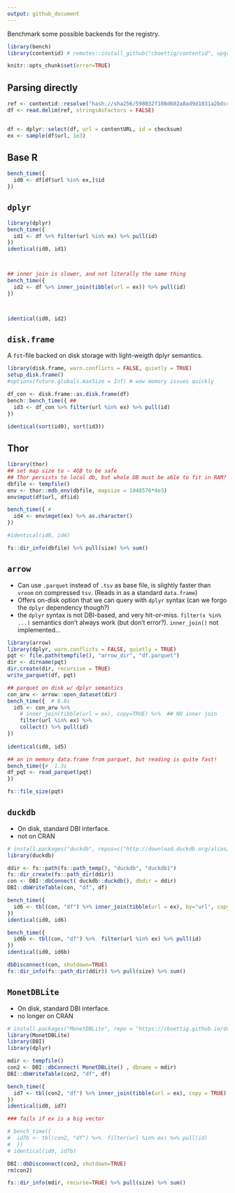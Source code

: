 ```yaml
---
output: github_document
---
```


Benchmark some possible backends for the registry.


```r
library(bench)
library(contentid) # remotes::install_github("cboettig/contentid", upgrade = TRUE)

knitr::opts_chunk$set(error=TRUE)
```



## Parsing directly

```r
ref <- contentid::resolve("hash://sha256/598032f108d602a8ad9d1031a2bdc4bca1d5dca468981fa29592e1660c8f4883")
df <- read.delim(ref, stringsAsFactors = FALSE)


df <- dplyr::select(df, url = contentURL, id = checksum)
ex <- sample(df$url, 1e3)
```

## Base R

```r


bench_time({
  id0 <- df[df$url %in% ex,]$id
})

```


## `dplyr`

```r
library(dplyr)
bench_time({
  id1 <- df %>% filter(url %in% ex) %>% pull(id)
})
identical(id0, id1)



## inner join is slower, and not literally the same thing
bench_time({
  id2 <- df %>% inner_join(tibble(url = ex)) %>% pull(id)
})



identical(id0, id2)

```


## `disk.frame`

A `fst`-file backed on disk storage with light-weigth dplyr semantics. 

```r
library(disk.frame, warn.conflicts = FALSE, quietly = TRUE)
setup_disk.frame()
#options(future.globals.maxSize = Inf) # wow memory issues quickly
```

```r
df_con <- disk.frame::as.disk.frame(df)
bench::bench_time({ ##
  id3 <- df_con %>% filter(url %in% ex) %>% pull(id)
})

identical(sort(id0), sort(id3))
```

## Thor

```r
library(thor)
## set map size to ~ 4GB to be safe
## Thor persists to local db, but whole DB must be able to fit in RAM?
dbfile <- tempfile()
env <- thor::mdb_env(dbfile, mapsize = 1048576*4e3)
env$mput(df$url, df$id)

bench_time({ # 
  id4 <- env$mget(ex) %>% as.character()
})

#identical(id0, id4)

fs::dir_info(dbfile) %>% pull(size) %>% sum()
```





## `arrow`

- Can use `.parquet` instead of `.tsv` as base file, is slightly faster than `vroom` on compressed `tsv`. (Reads in as a standard `data.frame`)
- Offers on-disk option that we can query with `dplyr` syntax (can we forgo the `dplyr` dependency though?)  
- the `dplyr` syntax is not DBI-based, and very hit-or-miss.  `filter(x %in% ...)` semantics don't always work (but don't error?).  `inner_join()` not implemented...

```r
library(arrow)
library(dplyr, warn.conflicts = FALSE, quietly = TRUE)
pqt <- file.path(tempfile(), "arrow_dir", "df.parquet")
dir <- dirname(pqt)
dir.create(dir, recursive = TRUE)
write_parquet(df, pqt)

## parquet on disk w/ dplyr semantics
con_arw <- arrow::open_dataset(dir)
bench_time({  # 8.8s
  id5 <- con_arw %>% 
    # inner_join(tibble(url = ex), copy=TRUE) %>%  ## NO inner join
    filter(url %in% ex) %>% 
    collect() %>% pull(id)
})  
  
identical(id0, id5)
```

```r
## an in memory data.frame from parquet, but reading is quite fast!
bench_time({#  1.3s
df_pqt <- read_parquet(pqt)
})

fs::file_size(pqt)
```



## `duckdb`

- On disk, standard DBI interface. 
- not on CRAN

```r
# install.packages("duckdb", repos=c("http://download.duckdb.org/alias/master/rstats/", "http://cran.rstudio.com"))
library(duckdb)

ddir <- fs::path(fs::path_temp(), "duckdb", "duckdb1")
fs::dir_create(fs::path_dir(ddir))
con <- DBI::dbConnect( duckdb::duckdb(), dbdir = ddir)
DBI::dbWriteTable(con, "df", df)

bench_time({
  id6 <- tbl(con, "df") %>% inner_join(tibble(url = ex), by="url", copy = TRUE) %>% pull(id)
})
identical(id0, id6)

```


```r
bench_time({
  id6b <- tbl(con, "df") %>%  filter(url %in% ex) %>% pull(id)
})
identical(id0, id6b)
```



```r
dbDisconnect(con, shutdown=TRUE)
fs::dir_info(fs::path_dir(ddir)) %>% pull(size) %>% sum()
```


## `MonetDBLite`

- On disk, standard DBI interface. 
- no longer on CRAN


```r
# install.packages("MonetDBLite", repo = "https://cboettig.github.io/drat")
library(MonetDBLite)
library(DBI)
library(dplyr)

mdir <- tempfile()
con2 <- DBI::dbConnect( MonetDBLite() , dbname = mdir)
DBI::dbWriteTable(con2, "df", df)

bench_time({
  id7 <- tbl(con2, "df") %>% inner_join(tibble(url = ex), copy = TRUE) %>% pull(id)
})
identical(id0, id7)

```

```r
### fails if ex is a big vector

# bench_time({
#  id7b <- tbl(con2, "df") %>%  filter(url %in% ex) %>% pull(id)
#  })
# identical(id0, id7b)

```

```r
DBI::dbDisconnect(con2, shutdown=TRUE)
rm(con2)
```


```r
fs::dir_info(mdir, recurse=TRUE) %>% pull(size) %>% sum()
```


